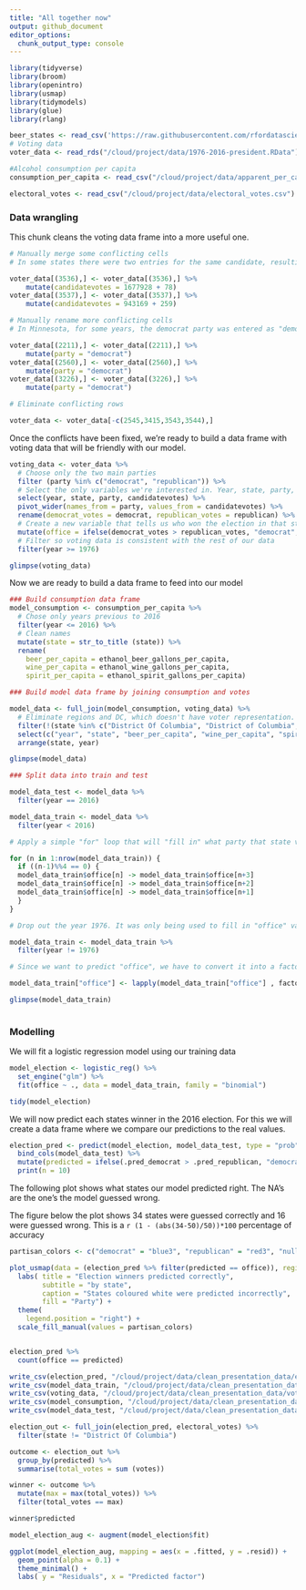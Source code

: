 ```yaml
---
title: "All together now"
output: github_document
editor_options: 
  chunk_output_type: console
---
```


```r
library(tidyverse)
library(broom)
library(openintro)
library(usmap)
library(tidymodels)
library(glue)
library(rlang)
```


```r
beer_states <- read_csv('https://raw.githubusercontent.com/rfordatascience/tidytuesday/master/data/2020/2020-03-31/beer_states.csv')
# Voting data
voter_data <- read_rds("/cloud/project/data/1976-2016-president.RData")

#Alcohol consumption per capita
consumption_per_capita <- read_csv("/cloud/project/data/apparent_per_capita_alcohol_consumption_1977_2018.txt")

electoral_votes <- read_csv("/cloud/project/data/electoral_votes.csv")
```

### Data wrangling

This chunk cleans the voting data frame into a more useful one.

```r

# Manually merge some conflicting cells
# In some states there were two entries for the same candidate, resulting in an undesired outcome when pivoting the data

voter_data[(3536),] <- voter_data[(3536),] %>%
    mutate(candidatevotes = 1677928 + 78)
voter_data[(3537),] <- voter_data[(3537),] %>%
    mutate(candidatevotes = 943169 + 259)

# Manually rename more conflicting cells
# In Minnesota, for some years, the democrat party was entered as "democratic". Our algorithm didn't pick up the string and resulted in NA's

voter_data[(2211),] <- voter_data[(2211),] %>%
    mutate(party = "democrat")
voter_data[(2560),] <- voter_data[(2560),] %>%
    mutate(party = "democrat")
voter_data[(3226),] <- voter_data[(3226),] %>%
    mutate(party = "democrat")

# Eliminate conflicting rows

voter_data <- voter_data[-c(2545,3415,3543,3544),]

```

Once the conflicts have been fixed, we're ready to build a data frame with voting data that will be friendly with our model.

```r
voting_data <- voter_data %>%
  # Choose only the two main parties
  filter (party %in% c("democrat", "republican")) %>% 
  # Select the only variables we're interested in. Year, state, party, and how many votes the party received
  select(year, state, party, candidatevotes) %>% 
  pivot_wider(names_from = party, values_from = candidatevotes) %>%
  rename(democrat_votes = democrat, republican_votes = republican) %>%
  # Create a new variable that tells us who won the election in that state
  mutate(office = ifelse(democrat_votes > republican_votes, "democrat", "republican")) %>%
  # Filter so voting data is consistent with the rest of our data
  filter(year >= 1976)

glimpse(voting_data)
```

Now we are ready to build a data frame to feed into our model

```r
### Build consumption data frame
model_consumption <- consumption_per_capita %>%
  # Chose only years previous to 2016
  filter(year <= 2016) %>%
  # Clean names
  mutate(state = str_to_title (state)) %>%
  rename(
    beer_per_capita = ethanol_beer_gallons_per_capita,
    wine_per_capita = ethanol_wine_gallons_per_capita,
    spirit_per_capita = ethanol_spirit_gallons_per_capita)

### Build model data frame by joining consumption and votes

model_data <- full_join(model_consumption, voting_data) %>%
  # Eliminate regions and DC, which doesn't have voter representation.
  filter(!(state %in% c("District Of Columbia", "District of Columbia", "Us Total", "South Region", "Northeast Region", "Midwest Region", "West Region"))) %>%
  select(c("year", "state", "beer_per_capita", "wine_per_capita", "spirit_per_capita", "office")) %>%
  arrange(state, year)

glimpse(model_data)

### Split data into train and test

model_data_test <- model_data %>%
  filter(year == 2016)

model_data_train <- model_data %>%
  filter(year < 2016)

# Apply a simple "for" loop that will "fill in" what party that state voted for in the last four years.

for (n in 1:nrow(model_data_train)) {
  if ((n-1)%%4 == 0) {
  model_data_train$office[n] -> model_data_train$office[n+3]
  model_data_train$office[n] -> model_data_train$office[n+2]
  model_data_train$office[n] -> model_data_train$office[n+1]
  }
}

# Drop out the year 1976. It was only being used to fill in "office" values.

model_data_train <- model_data_train %>%
  filter(year != 1976)

# Since we want to predict "office", we have to convert it into a factor.

model_data_train["office"] <- lapply(model_data_train["office"] , factor)

glimpse(model_data_train)
  
```

### Modelling

We will fit a logistic regression model using our training data 

```r

model_election <- logistic_reg() %>%
  set_engine("glm") %>%
  fit(office ~ ., data = model_data_train, family = "binomial")

tidy(model_election)
```

We will now predict each states winner in the 2016 election. For this we will create a data frame where we compare our predictions to the real values.

```r

election_pred <- predict(model_election, model_data_test, type = "prob") %>%
  bind_cols(model_data_test) %>%
  mutate(predicted = ifelse(.pred_democrat > .pred_republican, "democrat", "republican")) %>%
  print(n = 10)

```

The following plot shows what states our model predicted right. The NA's are the one's the model guessed wrong.

The figure below the plot shows 34 states were guessed correctly and 16 were guessed wrong. This is a ```r (1 - (abs(34-50)/50))*100``` percentage of accuracy

```r

partisan_colors <- c("democrat" = "blue3", "republican" = "red3", "null" = "black")

plot_usmap(data = (election_pred %>% filter(predicted == office)), regions = "states", values = "office", color = "black") +
  labs( title = "Election winners predicted correctly",
        subtitle = "by state",
        caption = "States coloured white were predicted incorrectly",
        fill = "Party") +
  theme(
    legend.position = "right") +
  scale_fill_manual(values = partisan_colors)


election_pred %>%
  count(office == predicted)

```

```r

write_csv(election_pred, "/cloud/project/data/clean_presentation_data/election_pred.csv")
write_csv(model_data_train, "/cloud/project/data/clean_presentation_data/model_data_train.csv")
write_csv(voting_data, "/cloud/project/data/clean_presentation_data/voting_data.csv")
write_csv(model_consumption, "/cloud/project/data/clean_presentation_data/model_consumption.csv")
write_csv(model_data_test, "/cloud/project/data/clean_presentation_data/model_data_test.csv")

```

```r
election_out <- full_join(election_pred, electoral_votes) %>%
  filter(state != "District Of Columbia")

outcome <- election_out %>% 
  group_by(predicted) %>%
  summarise(total_votes = sum (votes))

winner <- outcome %>%
  mutate(max = max(total_votes)) %>%
  filter(total_votes == max)

winner$predicted
```

```r

model_election_aug <- augment(model_election$fit)

ggplot(model_election_aug, mapping = aes(x = .fitted, y = .resid)) +
  geom_point(alpha = 0.1) +
  theme_minimal() +
  labs( y = "Residuals", x = "Predicted factor")

```

